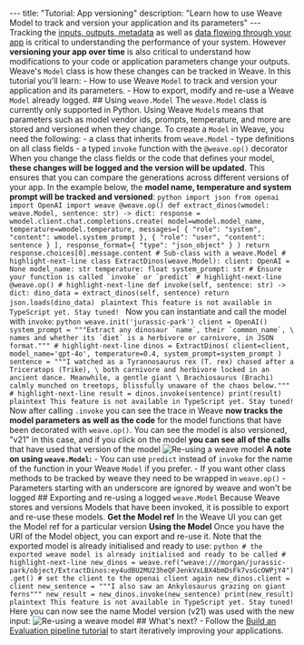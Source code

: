 --- title: "Tutorial: App versioning" description: "Learn how to use Weave Model to track and version your application and its parameters" --- Tracking the [inputs, outputs, metadata](/quickstart) as well as [data flowing through your app](/tutorial-tracing_2) is critical to understanding the performance of your system. However **versioning your app over time** is also critical to understand how modifications to your code or application parameters change your outputs. Weave's `Model` class is how these changes can be tracked in Weave. In this tutorial you'll learn: - How to use Weave `Model` to track and version your application and its parameters. - How to export, modify and re-use a Weave `Model` already logged. ## Using `weave.Model` <Warning> The `weave.Model` class is currently only supported in Python. </Warning> Using Weave `Model`s means that parameters such as model vendor ids, prompts, temperature, and more are stored and versioned when they change. To create a `Model` in Weave, you need the following: - a class that inherits from `weave.Model` - type definitions on all class fields - a typed `invoke` function with the `@weave.op()` decorator When you change the class fields or the code that defines your model, **these changes will be logged and the version will be updated**. This ensures that you can compare the generations across different versions of your app. In the example below, the **model name, temperature and system prompt will be tracked and versioned**: <Tabs> <Tab title="Python"> ```python import json from openai import OpenAI import weave @weave.op() def extract_dinos(wmodel: weave.Model, sentence: str) -> dict: response = wmodel.client.chat.completions.create( model=wmodel.model_name, temperature=wmodel.temperature, messages=[ { "role": "system", "content": wmodel.system_prompt }, { "role": "user", "content": sentence } ], response_format={ "type": "json_object" } ) return response.choices[0].message.content # Sub-class with a weave.Model # highlight-next-line class ExtractDinos(weave.Model): client: OpenAI = None model_name: str temperature: float system_prompt: str # Ensure your function is called `invoke` or `predict` # highlight-next-line @weave.op() # highlight-next-line def invoke(self, sentence: str) -> dict: dino_data = extract_dinos(self, sentence) return json.loads(dino_data) ``` </Tab> <Tab title="TypeScript"> ```plaintext This feature is not available in TypeScript yet. Stay tuned! ``` </Tab> </Tabs> Now you can instantiate and call the model with `invoke`: <Tabs> <Tab title="Python"> ```python weave.init('jurassic-park') client = OpenAI() system_prompt = """Extract any dinosaur `name`, their `common_name`, \ names and whether its `diet` is a herbivore or carnivore, in JSON format.""" # highlight-next-line dinos = ExtractDinos( client=client, model_name='gpt-4o', temperature=0.4, system_prompt=system_prompt ) sentence = """I watched as a Tyrannosaurus rex (T. rex) chased after a Triceratops (Trike), \ both carnivore and herbivore locked in an ancient dance. Meanwhile, a gentle giant \ Brachiosaurus (Brachi) calmly munched on treetops, blissfully unaware of the chaos below.""" # highlight-next-line result = dinos.invoke(sentence) print(result) ``` </Tab> <Tab title="TypeScript"> ```plaintext This feature is not available in TypeScript yet. Stay tuned! ``` </Tab> </Tabs> Now after calling `.invoke` you can see the trace in Weave **now tracks the model parameters as well as the code** for the model functions that have been decorated with `weave.op()`. You can see the model is also versioned, "v21" in this case, and if you click on the model **you can see all of the calls** that have used that version of the model ![Re-using a weave model](./images/tutorial-model_invoke3.png) **A note on using `weave.Model`:** - You can use `predict` instead of `invoke` for the name of the function in your Weave `Model` if you prefer. - If you want other class methods to be tracked by weave they need to be wrapped in `weave.op()` - Parameters starting with an underscore are ignored by weave and won't be logged ## Exporting and re-using a logged `weave.Model` Because Weave stores and versions Models that have been invoked, it is possible to export and re-use these models. **Get the Model ref** In the Weave UI you can get the Model ref for a particular version **Using the Model** Once you have the URI of the Model object, you can export and re-use it. Note that the exported model is already initialised and ready to use: <Tabs> <Tab title="Python"> ```python # the exported weave model is already initialised and ready to be called # highlight-next-line new_dinos = weave.ref("weave:///morgan/jurassic-park/object/ExtractDinos:ey4udBU2MU23heQFJenkVxLBX4bmDsFk7vsGcOWPjY4").get() # set the client to the openai client again new_dinos.client = client new_sentence = """I also saw an Ankylosaurus grazing on giant ferns""" new_result = new_dinos.invoke(new_sentence) print(new_result) ``` </Tab> <Tab title="TypeScript"> ```plaintext This feature is not available in TypeScript yet. Stay tuned! ``` </Tab> </Tabs> Here you can now see the name Model version (v21) was used with the new input: ![Re-using a weave model](./images/tutorial-model_re-use.png) ## What's next? - Follow the [Build an Evaluation pipeline tutorial](/tutorial-eval) to start iteratively improving your applications.